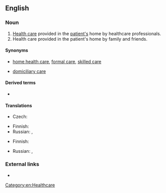 ==English==

===Noun===
{{en-noun|head=[[home]] [[care]]|-}}

# [[health care|Health care]] provided in the [[patient|patient's]] home by healthcare professionals.
# Health care provided in the patient's home by family and friends.

====Synonyms====
* {{sense|by healthcare professionals}} [[home health care]], [[formal care]], {{qualifier|US}} [[skilled care]]
* [[domiciliary care]]

====Derived terms====
* {{l|en|home carer}}

====Translations====
{{trans-top|health care provided in the patient's home by healthcare professionals}}
* Czech: {{t-|cs|domácí péče|f}}
{{trans-mid}}
* Finnish: {{t-|fi|kotihoito}}
* Russian: {{t-|ru|медицинская помощь на дому|f|tr=medicínskaja pómošč na domú|sc=Cyrl}}, {{t-|ru|стационар на дому|m|tr=stacionár na domú|sc=Cyrl}}
{{trans-bottom}}

{{trans-top|health care provided in the patient's home by family and friends}}
* Finnish: {{t-|fi|kotihoito}}
{{trans-mid}}
* Russian: {{t-|ru|домашний уход|m|tr=domašnij uxód|sc=Cyrl}}, {{t-|ru|уход на дому|m|tr=uxód na domú|sc=Cyrl}}
{{trans-bottom}}

===External links===
* {{pedia}}

[[Category:en:Healthcare]]